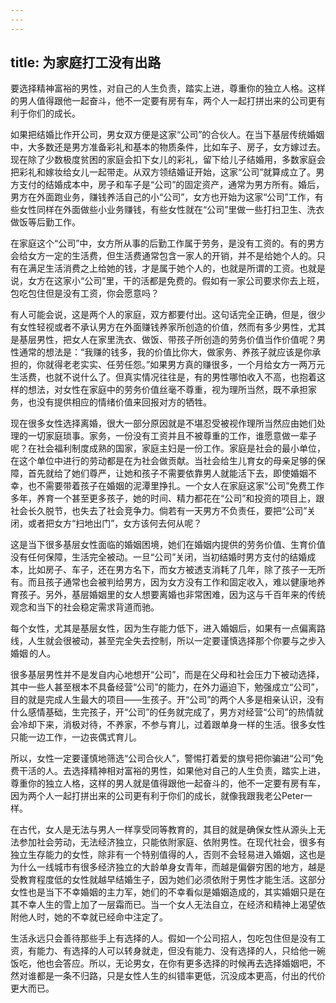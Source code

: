 ```yaml
---
---
---
```

title: 为家庭打工没有出路
---




要选择精神富裕的男性，对自己的人生负责，踏实上进，尊重你的独立人格。这样的男人值得跟他一起奋斗，他不一定要有房有车，两个人一起打拼出来的公司更有利于你们的成长。

如果把结婚比作开公司，男女双方便是这家“公司”的合伙人。在当下基层传统婚姻中，大多数还是男方准备彩礼和基本的物质条件，比如车子、房子，女方嫁过去。现在除了少数极度贫困的家庭会扣下女儿的彩礼，留下给儿子结婚用，多数家庭会把彩礼和嫁妆给女儿一起带走。从双方领结婚证开始，这家“公司”就算成立了。男方支付的结婚成本中，房子和车子是“公司”的固定资产，通常为男方所有。婚后，男方在外面跑业务，赚钱养活自己的小“公司”，女方也开始为这家“公司”工作，有些女性同样在外面做些小业务赚钱，有些女性就在“公司”里做一些打扫卫生、洗衣做饭等后勤工作。

在家庭这个“公司”中，女方所从事的后勤工作属于劳务，是没有工资的。有的男方会给女方一定的生活费，但生活费通常包含一家人的开销，并不是给她个人的。只有在满足生活消费之上给她的钱，才是属于她个人的，也就是所谓的工资。也就是说，女方在这家小“公司”里，干的活都是免费的。假如有一家公司要求你去上班，包吃包住但是没有工资，你会愿意吗？

有人可能会说，这是两个人的家庭，双方都要付出。这句话完全正确，但是，很少有女性轻视或者不承认男方在外面赚钱养家所创造的价值，然而有多少男性，尤其是基层男性，把女人在家里洗衣、做饭、带孩子所创造的劳务价值当作价值呢？男性通常的想法是：“我赚的钱多，我的价值比你大，做家务、养孩子就应该是你承担的，你就得老老实实、任劳任怨。”如果男方真的赚很多，一个月给女方一两万元生活费，也就不说什么了。但真实情况往往是，有的男性哪怕收入不高，也抱着这样的想法，对女性在家庭中的劳务价值丝毫不尊重，视为理所当然，既不承担家务，也没有提供相应的情绪价值来回报对方的牺牲。

现在很多女性选择离婚，很大一部分原因就是不堪忍受被视作理所当然应由她们处理的一切家庭琐事。家务，一份没有工资并且不被尊重的工作，谁愿意做一辈子呢？在社会福利制度成熟的国家，家庭主妇是一份工作。家庭是社会的最小单位，在这个单位中进行的劳动都是在为社会做贡献。当社会给生儿育女的母亲足够的保障，首先就给了她们尊严，让她和孩子不需要依靠男人就能活下去，即使婚姻不幸，也不需要带着孩子在婚姻的泥潭里挣扎。一个女人在家庭这家“公司”免费工作多年，养育一个甚至更多孩子，她的时间、精力都花在“公司”和投资的项目上，跟社会长久脱节，也失去了社会竞争力。倘若有一天男方不负责任，要把“公司”关闭，或者把女方“扫地出门”，女方该何去何从呢？

这是当下很多基层女性面临的婚姻困境，她们在婚姻内提供的劳务价值、生育价值没有任何保障，生活完全被动。一旦“公司”关闭，当初结婚时男方支付的结婚成本，比如房子、车子，还在男方名下，而女方被透支消耗了几年，除了孩子一无所有。而且孩子通常也会被判给男方，因为女方没有工作和固定收入，难以健康地养育孩子。另外，基层婚姻里的女人想要离婚也非常困难，因为这与千百年来的传统观念和当下的社会稳定需求背道而驰。

每个女性，尤其是基层女性，因为生存能力低下，进入婚姻后，如果有一点偏离路线，人生就会很被动，甚至完全失去控制，所以一定要谨慎选择那个你要与之步入婚姻 的人。

很多基层男性并不是发自内心地想开“公司”，而是在父母和社会压力下被动选择，其中一些人甚至根本不具备经营“公司”的能力，在外力逼迫下，勉强成立“公司”，目的就是完成人生最大的项目——生孩子。开“公司”的两个人多是相亲认识，没有什么感情基础，生完孩子，开“公司”的任务就完成了，男方对经营“公司”的热情就会冷却下来，消极对待，不养家，不参与育儿，过着跟单身一样的生活。很多女性只能一边工作，一边丧偶式育儿。

所以，女性一定要谨慎地筛选“公司合伙人”，警惕打着爱的旗号把你骗进“公司”免费干活的人。去选择精神相对富裕的男性，如果他对自己的人生负责，踏实上进，尊重你的独立人格，这样的男人就是值得跟他一起奋斗的，他不一定要有房有车，因为两个人一起打拼出来的公司更有利于你们的成长，就像我跟我老公Peter一样。

在古代，女人是无法与男人一样享受同等教育的，其目的就是确保女性从源头上无法参加社会劳动，无法经济独立，只能依附家庭、依附男性。在现代社会，很多有独立生存能力的女性，除非有一个特别值得的人，否则不会轻易进入婚姻，这也是为什么一线城市有很多经济独立的大龄单身女青年，而越是偏僻穷困的地方，越是受教育程度低的女性就越早结婚生子，因为她们必须依附于男性才能生活。这部分女性也是当下不幸婚姻的主力军，她们的不幸看似是婚姻造成的，其实婚姻只是在其不幸人生的雪上加了一层霜而已。当一个女人无法自立，在经济和精神上渴望依附他人时，她的不幸就已经命中注定了。

生活永远只会善待那些手上有选择的人。假如一个公司招人，包吃包住但是没有工资，有能力、有选择的人可以转身就走，但没有能力、没有选择的人，只给他一碗饭吃，他也会答应。所以，无论男女，在你有更多选择的时候再去选择婚姻吧，不然对谁都是一条不归路，只是女性人生的纠错率更低，沉没成本更高，付出的代价更大而已。